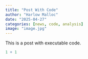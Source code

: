 ```yaml
---
title: "Post With Code"
author: "Harlow Malloc"
date: "2025-04-27"
categories: [news, code, analysis]
image: "image.jpg"
---
```


This is a post with executable code.

```r
1 + 1
```
